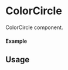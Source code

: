
<Meta of={ColorCircle} title="ColorCircle" />

# ColorCircle

ColorCircle component.

#### Example

<Canvas of={ColorCircle.Primary} />

## Usage

```ts
import { ColorCircle } from '@maxvandewiel/mc'


const Example = () => {
  return (
      <ColorCircle />
  );
};

export default Example;
```



